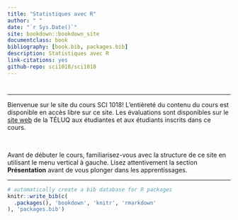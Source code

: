 ```yaml
--- 
title: "Statistiques avec R"
author: " "
date: "`r Sys.Date()`"
site: bookdown::bookdown_site
documentclass: book
bibliography: [book.bib, packages.bib]
description: Statistiques avec R
link-citations: yes
github-repo: sci1018/sci1018
---
```


# {-}

---

Bienvenue sur le site du cours SCI 1018! L'entièreté du contenu du cours est disponible en accès libre sur ce site. 
Les évaluations sont disponibles sur le [site web](https://m2.teluq.ca/course/view.php?id=2164) de la TÉLUQ aux étudiantes et aux étudiants inscrits dans ce cours. 

<br>

Avant de débuter le cours, familiarisez-vous avec la structure de ce site en utilisant le menu vertical à gauche. 
Lisez attentivement la section **Présentation** avant de vous plonger dans les apprentissages. 

---

```r
# automatically create a bib database for R packages
knitr::write_bib(c(
  .packages(), 'bookdown', 'knitr', 'rmarkdown'
), 'packages.bib')
```
